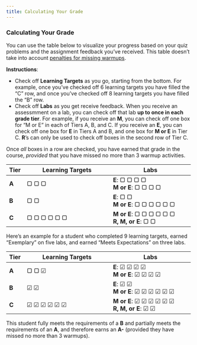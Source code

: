 ```yaml
---
title: Calculating Your Grade
---
```



### Calculating Your Grade

You can use the table below to visualize your progress based on your quiz problems and the assignment feedback you've received. [This table doesn't take into account [penalties for missing warmups](#assessment-of-warmups).]{.aside}

**Instructions**: 

- Check off **Learning Targets** as you go, starting from the bottom. For example, once you've checked off 6 learning targets you have filled the "C" row, and once you've checked off 8 learning targets you have filled the "B" row. 
- Check off **Labs** as you get receive feedback. When you receive an assessmment on a lab, you can check off that lab **up to once in each grade tier**. For example, if you receive an **M**, you can check off one box for "M or E" in each of Tiers A, B, and C. If you receive an **E**, you can check off one box for **E** in Tiers A and B, and one box for **M or E** in Tier C. **R**'s can only be used to check off boxes in the second row of Tier C. 

Once *all* boxes in a row are checked, you have earned that grade in the course, *provided* that you have missed no more than 3 warmup activities.  


+-----+---------------------------------+-------------------------------+
|Tier | Learning Targets                | Labs                          |
+:====+=================================+===============================+
|**A**|   &#9634; &#9634; &#9634;       | **E**: &#9634; &#9634;        |
|     |                                 |  &#9634; &#9634;<br>          |
|     |                                 | **M or E**: &#9634; &#9634;   |
|     |                                 | &#9634; &#9634;               |
|     |                                 |                               |
+-----+---------------------------------+-------------------------------+
|**B**|   &#9634; &#9634;               | **E**: &#9634; &#9634;<br>    |
|     |                                 | **M or E**: &#9634; &#9634;   |
|     |                                 | &#9634; &#9634; &#9634;       |
|     |                                 | &#9634;                       |
+-----+---------------------------------+-------------------------------+
|**C**|   &#9634; &#9634; &#9634;       | **M or E**: &#9634; &#9634;   |
|     |   &#9634; &#9634; &#9634;       | &#9634; &#9634; &#9634;       |
|     |                                 | &#9634;     <br>              |
|     |                                 | **R, M, or E**: &#9634;       |
|     |                                 | &#9634;                       |
+-----+---------------------------------+-------------------------------+

::: {.aside}

Here's an example for a student who completed 9 learning targets, earned "Exemplary" on five labs, and earned "Meets Expectations" on three labs. 

+-----+---------------------------------+-------------------------------+
|Tier | Learning Targets                | Labs                          |
+:====+=================================+===============================+
|**A**|   &#9634; &#9634; &#9745;       | **E**: &#9745; &#9745;        |
|     |                                 |  &#9745; &#9745;<br>          |
|     |                                 | **M or E**: &#9745; &#9745;   |
|     |                                 | &#9745; &#9745;               |
|     |                                 |                               |
+-----+---------------------------------+-------------------------------+
|**B**|   &#9745; &#9745;               | **E**: &#9745; &#9745;<br>    |
|     |                                 | **M or E**: &#9745; &#9745;   |
|     |                                 | &#9745; &#9745; &#9745;       |
|     |                                 | &#9745;                       |
+-----+---------------------------------+-------------------------------+
|**C**|   &#9745; &#9745; &#9745;       | **M or E**: &#9745; &#9745;   |
|     |   &#9745; &#9745; &#9745;       | &#9745; &#9745; &#9745;       |
|     |                                 | &#9745;     <br>              |
|     |                                 | **R, M, or E**: &#9745;       |
|     |                                 | &#9745;                       |
+-----+---------------------------------+-------------------------------+

This student fully meets the requirements of a **B** and partially meets the requirements of an **A**, and therefore earns an **A-** (provided they have missed no more than 3 warmups). 

:::